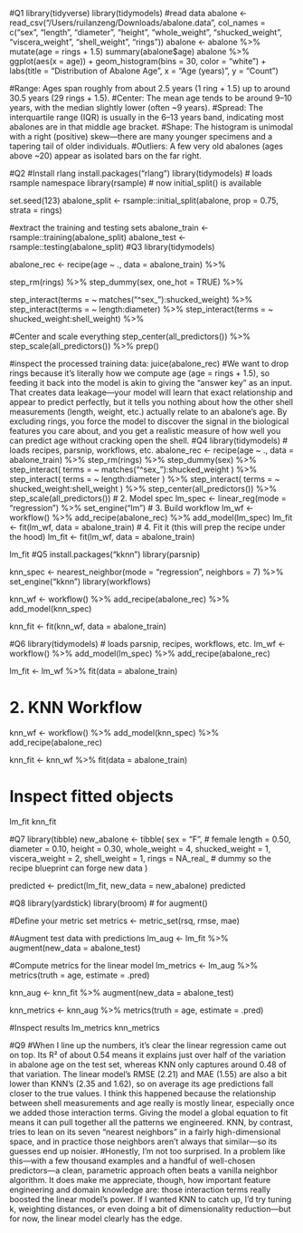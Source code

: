 #Q1
library(tidyverse)
library(tidymodels)
#read data
abalone <- read_csv("/Users/ruilanzeng/Downloads/abalone.data",
                    col_names = c("sex", "length", "diameter", "height",
                                  "whole_weight", "shucked_weight",
                                  "viscera_weight", "shell_weight", "rings"))
abalone <- abalone %>%
  mutate(age = rings + 1.5)
summary(abalone$age)
abalone %>%
  ggplot(aes(x = age)) +
  geom_histogram(bins = 30, color = "white") +
  labs(title = "Distribution of Abalone Age",
       x = "Age (years)",
       y = "Count")

#Range: Ages span roughly from about 2.5 years (1 ring + 1.5) up to around 30.5 years (29 rings + 1.5).
#Center: The mean age tends to be around 9–10 years, with the median slightly lower (often ~9 years).
#Spread: The interquartile range (IQR) is usually in the 6–13 years band, indicating most abalones are in that middle age bracket.
#Shape: The histogram is unimodal with a right (positive) skew—there are many younger specimens and a tapering tail of older individuals.
#Outliers: A few very old abalones (ages above ~20) appear as isolated bars on the far right.

#Q2
#Install rlang
install.packages("rlang")
library(tidymodels)      # loads rsample namespace
library(rsample)         # now initial_split() is available

set.seed(123)
abalone_split  <- rsample::initial_split(abalone, prop = 0.75, strata = rings)

#extract the training and testing sets
abalone_train  <- rsample::training(abalone_split)
abalone_test   <- rsample::testing(abalone_split)
#Q3
library(tidymodels)

abalone_rec <- recipe(age ~ ., data = abalone_train) %>%
  

  step_rm(rings) %>%
  step_dummy(sex, one_hot = TRUE) %>%

  step_interact(terms = ~ matches("^sex_"):shucked_weight) %>%
  step_interact(terms = ~ length:diameter) %>%
  step_interact(terms = ~ shucked_weight:shell_weight) %>%
  
  #Center and scale everything
  step_center(all_predictors()) %>%
  step_scale(all_predictors()) %>%
  prep()

#inspect the processed training data:
juice(abalone_rec)
#We want to drop rings because it’s literally how we compute age (age = rings + 1.5), so feeding it back into the model is akin to giving the “answer key” as an input. That creates data leakage—your model will learn that exact relationship and appear to predict perfectly, but it tells you nothing about how the other shell measurements (length, weight, etc.) actually relate to an abalone’s age. By excluding rings, you force the model to discover the signal in the biological features you care about, and you get a realistic measure of how well you can predict age without cracking open the shell.
#Q4
library(tidymodels)  # loads recipes, parsnip, workflows, etc.
abalone_rec <- recipe(age ~ ., data = abalone_train) %>%
  step_rm(rings) %>%
  step_dummy(sex) %>%
  step_interact( terms = ~ matches("^sex_"):shucked_weight ) %>%
  step_interact( terms = ~ length:diameter ) %>%
  step_interact( terms = ~ shucked_weight:shell_weight ) %>%
  step_center(all_predictors()) %>%
  step_scale(all_predictors())
# 2. Model spec
lm_spec <- linear_reg(mode = "regression") %>%
  set_engine("lm")
# 3. Build workflow
lm_wf <- 
  workflow() %>%
  add_recipe(abalone_rec) %>%
  add_model(lm_spec)
lm_fit <- fit(lm_wf, data = abalone_train)
# 4. Fit it (this will prep the recipe under the hood)
lm_fit <- fit(lm_wf, data = abalone_train)

lm_fit
#Q5
install.packages("kknn")
library(parsnip)

knn_spec <- 
  nearest_neighbor(mode = "regression", neighbors = 7) %>% 
  set_engine("kknn")
library(workflows)

knn_wf <- 
  workflow() %>% 
  add_recipe(abalone_rec) %>% 
  add_model(knn_spec)

knn_fit <- fit(knn_wf, data = abalone_train)

#Q6
library(tidymodels)   # loads parsnip, recipes, workflows, etc.
lm_wf <- 
  workflow() %>% 
  add_model(lm_spec) %>% 
  add_recipe(abalone_rec)

lm_fit <- 
  lm_wf %>% 
  fit(data = abalone_train)

# 2. KNN Workflow
knn_wf <- 
  workflow() %>% 
  add_model(knn_spec) %>% 
  add_recipe(abalone_rec)

knn_fit <- 
  knn_wf %>% 
  fit(data = abalone_train)

# Inspect fitted objects
lm_fit
knn_fit

#Q7
library(tibble)
new_abalone <- tibble(
  sex            = "F",       # female
  length         = 0.50,
  diameter       = 0.10,
  height         = 0.30,
  whole_weight   = 4,
  shucked_weight = 1,
  viscera_weight = 2,
  shell_weight   = 1,
  rings          = NA_real_   # dummy so the recipe blueprint can forge new data
)

predicted <- predict(lm_fit, new_data = new_abalone)
predicted

#Q8
library(yardstick)
library(broom)       # for augment()

#Define your metric set
metrics <- metric_set(rsq, rmse, mae)

#Augment test data with predictions
lm_aug <- lm_fit %>%
  augment(new_data = abalone_test)

#Compute metrics for the linear model
lm_metrics <- lm_aug %>%
  metrics(truth = age, estimate = .pred)

knn_aug <- knn_fit %>%
  augment(new_data = abalone_test)

knn_metrics <- knn_aug %>%
  metrics(truth = age, estimate = .pred)

#Inspect results
lm_metrics
knn_metrics

#Q9
#When I line up the numbers, it’s clear the linear regression came out on top. Its R² of about 0.54 means it explains just over half of the variation in abalone age on the test set, whereas KNN only captures around 0.48 of that variation. The linear model’s RMSE (2.21) and MAE (1.55) are also a bit lower than KNN’s (2.35 and 1.62), so on average its age predictions fall closer to the true values. I think this happened because the relationship between shell measurements and age really is mostly linear, especially once we added those interaction terms. Giving the model a global equation to fit means it can pull together all the patterns we engineered. KNN, by contrast, tries to lean on its seven “nearest neighbors” in a fairly high-dimensional space, and in practice those neighbors aren’t always that similar—so its guesses end up noisier.
#Honestly, I’m not too surprised. In a problem like this—with a few thousand examples and a handful of well-chosen predictors—a clean, parametric approach often beats a vanilla neighbor algorithm. It does make me appreciate, though, how important feature engineering and domain knowledge are: those interaction terms really boosted the linear model’s power. If I wanted KNN to catch up, I’d try tuning k, weighting distances, or even doing a bit of dimensionality reduction—but for now, the linear model clearly has the edge.

